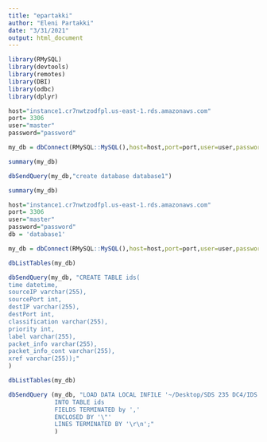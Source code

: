 ```yaml
---
title: "epartakki"
author: "Eleni Partakki"
date: "3/31/2021"
output: html_document
---
```


```r
library(RMySQL)
library(devtools)
library(remotes)
library(DBI)
library(odbc)
library(dplyr)
```



```r
host="instance1.cr7nwtzodfpl.us-east-1.rds.amazonaws.com"
port= 3306
user="master"
password="password"

my_db = dbConnect(RMySQL::MySQL(),host=host,port=port,user=user,password=password)

summary(my_db)
```

```r
dbSendQuery(my_db,"create database database1")
```

```r
summary(my_db)
```


```r
host="instance1.cr7nwtzodfpl.us-east-1.rds.amazonaws.com"
port= 3306
user="master"
password="password"
db = 'database1'

my_db = dbConnect(RMySQL::MySQL(),host=host,port=port,user=user,password=password, db=db)

dbListTables(my_db)
```

```r
dbSendQuery(my_db, "CREATE TABLE ids(
time datetime, 
sourceIP varchar(255), 
sourcePort int, 
destIP varchar(255), 
destPort int, 
classification varchar(255), 
priority int, 
label varchar(255), 
packet_info varchar(255), 
packet_info_cont varchar(255), 
xref varchar(255));"
)

dbListTables(my_db)
```


```r
dbSendQuery (my_db, "LOAD DATA LOCAL INFILE '~/Desktop/SDS 235 DC4/IDS.csv'
             INTO TABLE ids
             FIELDS TERMINATED by ','
             ENCLOSED BY '\"'
             LINES TERMINATED BY '\r\n';"
             )
```



